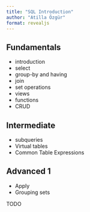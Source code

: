 ```yaml
---
title: "SQL Introduction"
author: "Atilla Özgür"
format: revealjs
---
```


## Fundamentals

- introduction
- select
- group-by and having
- join
- set operations
- views
- functions
- CRUD

## Intermediate

- subqueries
- Virtual tables 
- Common Table Expressions

## Advanced 1

- Apply 
- Grouping sets


TODO